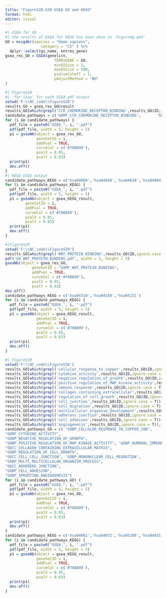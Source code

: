 ```yaml
---
title: "FigureS28-S30 GSEA GO and KEGG"
format: html
editor: visual
---
```


```r
#| GSEA for GO
#| the results of GSEA for KEGG has been done in 'Figure4g.qmd' 
GO = msigdbr(species = "Homo sapiens", 
                category = "C5" ) %>% 
  dplyr::select(gs_name, entrez_gene)
gsea_res_GO = GSEA(genelist, 
                      TERM2GENE = GO,
                      minGSSize = 1,
                      maxGSSize = 500,
                      pvalueCutoff = 1,
                      pAdjustMethod = "BH"
)
```

```r
#| FigureS28
#| 'for loop' for each GSEA pdf output 
setwd('F:\\NC_code\\FigureS28')
results_GO = gsea_res_GO@result
results_GO[which(grepl('CCR_CHEMOKINE_RECEPTOR_BINDING',results_GO$ID,ignore.case = T)),1]
candidate_pathways = c('GOMF_CCR_CHEMOKINE_RECEPTOR_BINDING',       'GOMF_C_X_C_CHEMOKINE_RECEPTOR_ACTIVITY')
for (i in candidate_pathways) {
  pdf_file = paste0("GSEA_", i, ".pdf")
  pdf(pdf_file, width = 5, height = 5)
  p1 = gseaNb(object = gsea_res_GO,
              geneSetID = i,
              addPval = TRUE,
              curveCol = c('#76BA99'),
              pvalX = 0.95,
              pvalY = 0.83)
  print(p1)
  dev.off()
}
#| KEGG GSEA output
candidate_pathways_KEGG = c('hsa04060','hsa04668','hsa04630','hsa04064','hsa04010')
for (i in candidate_pathways_KEGG) {
  pdf_file = paste0("GSEA_", i, ".pdf")
  pdf(pdf_file, width = 5, height = 5)
  p1 = gseaNb(object = gsea_KEGG_result,
         geneSetID = i,
         addPval = TRUE,
         curveCol = c('#76BA99'),
         pvalX = 0.95,
         pvalY = 0.83)
  print(p1)
  dev.off()
}
```

```r
#|FigureS29
setwd('F:\\NC_code\\FigureS29')
results_GO[which(grepl('WNT_PROTEIN_BINDING',results_GO$ID,ignore.case = T)),1]
pdf('GO_WNT_PROTEIN_BINDING.pdf', width = 5, height = 5)
gseaNb(object = gsea_res_GO,
            geneSetID = "GOMF_WNT_PROTEIN_BINDING",
            addPval = TRUE,
            curveCol = c('#76BA99'),
            pvalX = 0.95,
            pvalY = 0.83)
dev.off()
candidate_pathways_KEGG = c('hsa04310','hsa04350','hsa04151')
for (i in candidate_pathways_KEGG) {
  pdf_file = paste0("GSEA_", i, ".pdf")
  pdf(pdf_file, width = 5, height = 5)
  p1 = gseaNb(object = gsea_KEGG_result,
              geneSetID = i,
              addPval = TRUE,
              curveCol = c('#76BA99'),
              pvalX = 0.95,
              pvalY = 0.83)
  print(p1)
  dev.off()
}
```

```r
#| FigureS30
setwd('F:\\NC_code\\FigureS30')
results_GO[which(grepl('cellular_response_to_copper',results_GO$ID,ignore.case = T)),1]
results_GO[which(grepl('cytokine_activity',results_GO$ID,ignore.case = T)),1]
results_GO[which(grepl('negative_regulation_of_growth',results_GO$ID,ignore.case = T)),1]
results_GO[which(grepl('positive_regulation_of_MAP_kinase_activity',results_GO$ID,ignore.case = T)),1]
results_GO[which(grepl('immune_response',results_GO$ID,ignore.case = T)),1]
results_GO[which(grepl('collagen_containing_extracellular',results_GO$ID,ignore.case = T)),1]
results_GO[which(grepl('regulation_of_cell_growth',results_GO$ID,ignore.case = T)),1]
results_GO[which(grepl('cell_junction',results_GO$ID,ignore.case = T)),1]
results_GO[which(grepl('cell_migration',results_GO$ID,ignore.case = T)),1]
results_GO[which(grepl('multicellular_organism_development',results_GO$ID,ignore.case = T)),1]
results_GO[which(grepl('adherens_junction',results_GO$ID,ignore.case = T)),1]
results_GO[which(grepl('cell_adhesion',results_GO$ID,ignore.case = T)),1]
results_GO[which(grepl('angiogenesis',results_GO$ID,ignore.case = T)),1]
candidate_pathways_GO = c( "GOBP_CELLULAR_RESPONSE_TO_COPPER_ION",
"GOMF_CYTOKINE_ACTIVITY",
"GOBP_NEGATIVE_REGULATION_OF_GROWTH",
"GOBP_POSITIVE_REGULATION_OF_MAP_KINASE_ACTIVITY", 'GOBP_HUMORAL_IMMUNE_RESPONSE',
"GOCC_COLLAGEN_CONTAINING_EXTRACELLULAR_MATRIX",
"GOBP_REGULATION_OF_CELL_GROWTH",
"GOCC_CELL_CELL_JUNCTION", 'GOBP_MONONUCLEAR_CELL_MIGRATION',
"GOBP_MULTI_MULTICELLULAR_ORGANISM_PROCESS",
"GOCC_ADHERENS_JUNCTION",
"GOBP_CELL_ADHESION",
"GOBP_SPROUTING_ANGIOGENESIS")
for (i in candidate_pathways_GO) {
  pdf_file = paste0("GSEA_", i, ".pdf")
  pdf(pdf_file, width = 5, height = 5)
  p1 = gseaNb(object = gsea_res_GO,
              geneSetID = i,
              addPval = TRUE,
              curveCol = c('#76BA99'),
              pvalX = 0.95,
              pvalY = 0.83)
  print(p1)
  dev.off()
}
candidate_pathways_KEGG = c('hsa04061','hsa04072','hsa05200','hsa04931','hsa04514','hsa04115','hsa04360','hsa05416','hsa04015','hsa04020','hsa05169')
for (i in candidate_pathways_KEGG) {
  pdf_file = paste0("GSEA_", i, ".pdf")
  pdf(pdf_file, width = 5, height = 5)
  p1 = gseaNb(object = gsea_KEGG_result,
              geneSetID = i,
              addPval = TRUE,
              curveCol = c('#76BA99'),
              pvalX = 0.95,
              pvalY = 0.83)
  print(p1)
  dev.off()
}
```
